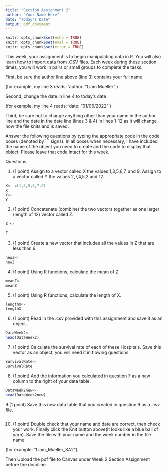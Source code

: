 ```yaml
---
title: "Section Assignment 2"
author: "Your Name Here"
date: "Today's Date"
output: pdf_document
---
```


```r
knitr::opts_chunk$set(echo = TRUE)
knitr::opts_chunk$set(eval = TRUE)
knitr::opts_chunk$set(error = TRUE)
```

This week, your assignment is to begin manipulating data in R. You will also learn how to import data from .CSV files. Each week during these section times, you will work in pairs or small groups to complete the tasks. 


First, be sure the author line above (line 3) contains your full name 

  (for example, my line 3 reads: 'author: "Liam Mueller" ') 
  
Second, change the date in line 4 to today's date
  
  (for example, my line 4 reads: 'date: "01/06/2022" ') 

Third, be sure not to change anything other than your name in the author line and the date in the date line (lines 3 & 4) in lines 1-12 as it will change how the file knits and is saved. 

Answer the following questions by typing the appropriate code in the code boxes (denoted by ``` signs). In all boxes when necessary, I have included the name of the object you need to create and the code to display that object. Please leave that code intact for this week.


\newpage

Questions:

1. (1 point) Assign to a vector called X the values 1,3,5,6,7, and 9. Assign to a vector called Y the values 2,7,4,5,2 and 12.

```r
X<- c(1,3,5,6,7,9)
X
Y<- 
Y
```
\newpage

2. (1 point) Concatenate (combine) the two vectors together as one larger (length of 12) vector called Z.
```r
Z <- 
  
Z  
```
\newpage

3. (1 point) Create a new vector that includes all the values in Z that are less than 6.
```r
newZ<- 
newZ
```
\newpage

4. (1 point) Using R functions, calculate the mean of Z.
```r
meanZ<- 
meanZ
```
\newpage

5. (1 point) Using R functions, calculate the length of X.
```r
lengthX<- 
lengthX
```
\newpage

6. (1 point) Read in the .csv provided with this assignment and save it as an object.
```r
DataWeek2<-
head(DataWeek2)
```
\newpage

7. (1 point) Calculate the survival rate of each of these Hospitals. Save this vector as an object, you will need it in flowing questions.
```r
SurvivalRate<-
SurvivalRate

```
\newpage

8. (1 point) Add the information you calculated in question 7 as a new column to the right of your data table.
```r
DataWeek2new<-
head(DataWeek2new)
```



\newpage

9.(1 point) Save this new data table that you created in question 9 as a .csv file.
```r

```
\newpage

10. (1 point) Double check that your name and date are correct, then check your work. Finally click the Knit button above(It looks like a blue ball of yarn). Save the file with your name and the week number in the file name 

  (for example: "Liam_Mueller_SA2").  
  
Then Upload the pdf file to Canvas under Week 2 Section Assignment before the deadline.
